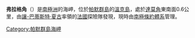 {{coord|64|49|S|63|31|W|source:GNIS|display=title}}

'''弗拉格角'''（{{lang-en|Flag Point}}）是[[南極洲|南極洲]]的海岬，位於[[帕默群島|帕默群島]]的[[溫克島|溫克島]]，處於[[達莫角|達莫角]]東南面0.6公里，由[[讓-巴蒂斯特·夏古|讓-巴蒂斯特·夏古]]率領的[[法國|法國]]探險隊發現，現時由[[南極條約體系|南極條約體系]]管理。

{{DEFAULTSORT:Flag Point}}
[[Category:帕默群島海岬|Category:帕默群島海岬]]


{{PalmerArchipelago-geo-stub}}